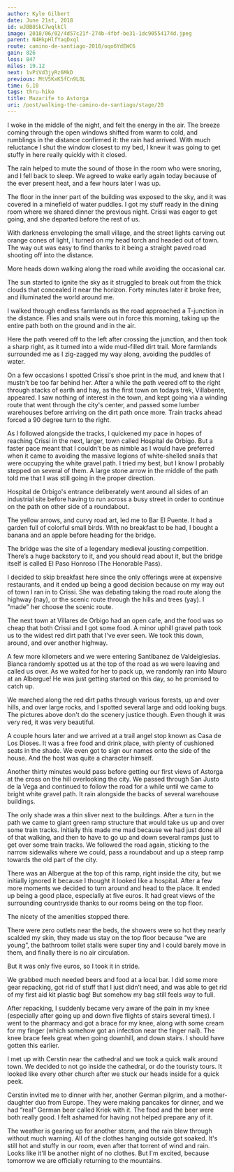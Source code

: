 ```yaml
---
author: Kyle Gilbert
date: June 21st, 2018
id: wJBB8SkC7wqlkCl
image: 2018/06/02/4d57c21f-274b-4fbf-be31-1dc90554174d.jpeg
parent: N4HkpHlfYaqDxql
route: camino-de-santiago-2018/oqo6YdEWC6
gain: 826
loss: 847
miles: 19.12
next: 1vPiVd3jyRz6MkD
previous: MtV5KxK5fCn9L8L
time: 6,10
tags: thru-hike
title: Mazarife to Astorga
uri: /post/walking-the-camino-de-santiago/stage/20
---
```


<Stats />

<Route />

I woke in the middle of the night, and felt the energy in the air. The
breeze coming through the open windows shifted from warm to cold, and rumblings
in the distance confirmed it: the rain had arrived. With much reluctance I shut
the window closest to my bed, I knew it was going to get stuffy in here really
quickly with it closed.

The rain helped to mute the sound of those in the room who were snoring, and I
fell back to sleep. We agreed to wake early again today because of the ever
present heat, and a few hours later I was up.

The floor in the inner part of the building was exposed to the sky, and it was
covered in a minefield of water puddles. I got my stuff ready in the dining
room where we shared dinner the previous night. Crissi was eager to get going,
and she departed before the rest of us.

With darkness enveloping the small village, and the street lights carving out
orange cones of light, I turned on my head torch and headed out of town. The
way out was easy to find thanks to it being a straight paved road shooting off
into the distance.

More heads down walking along the road while avoiding the occasional car.

The sun started to ignite the sky as it struggled to break out from the thick
clouds that concealed it near the horizon. Forty minutes later it broke free,
and illuminated the world around me.

I walked through endless farmlands as the road approached a T-junction in the
distance. Flies and snails were out in force this morning, taking up the entire
path both on the ground and in the air.

Here the path veered off to the left after crossing the junction, and then took
a sharp right, as it turned into a wide mud-filled dirt trail. More farmlands
surrounded me as I zig-zagged my way along, avoiding the puddles of water.

On a few occasions I spotted Crissi's shoe print in the mud, and knew that I
mustn't be too far behind her. After a while the path veered off to the right
through stacks of earth and hay, as the first town on todays trek, Villabente,
appeared. I saw nothing of interest in the town, and kept going via a winding
route that went through the city's center, and passed some lumber warehouses
before arriving on the dirt path once more. Train tracks ahead forced a 90
degree turn to the right.

As I followed alongside the tracks, I quickened my pace in hopes of reaching
Crissi in the next, larger, town called Hospital de Orbigo. But a faster pace
meant that I couldn't be as nimble as I would have preferred when it came to
avoiding the massive legions of white-shelled snails that were occupying the
white gravel path. I tried my best, but I know I probably stepped on several of
them. A large stone arrow in the middle of the path told me that I was still
going in the proper direction.

Hospital de Orbigo's entrance deliberately went around all sides of an
industrial site before having to run across a busy street in order to continue
on the path on other side of a roundabout.

The yellow arrows, and curvy road art, led me to Bar El Puente. It had a garden
full of colorful small birds. With no breakfast to be had, I bought a banana
and an apple before heading for the bridge.

The bridge was the site of a legendary medieval jousting competition. There’s a
huge backstory to it, and you should read about it, but the bridge itself is
called El Paso Honroso (The Honorable Pass).

I decided to skip breakfast here since the only offerings were at expensive
restaurants, and it ended up being a good decision because on my way out of
town I ran in to Crissi. She was debating taking the road route along the
highway (nay), or the scenic route through the hills and trees (yay). I "made"
her choose the scenic route.

The next town at Villares de Orbigo had an open cafe, and the food was so cheap
that both Crissi and I got some food. A minor uphill gravel path took us to the
widest red dirt path that I've ever seen. We took this down, around, and over
another highway.

A few more kilometers and we were entering Santibanez de Valdeiglesias. Bianca
randomly spotted us at the top of the road as we were leaving and called us
over. As we waited for her to pack up, we randomly ran into Mauro at an
Albergue! He was just getting started on this day, so he promised to catch up.

We marched along the red dirt paths through various forests, up and over hills,
and over large rocks, and I spotted several large and odd looking bugs. The
pictures above don't do the scenery justice though. Even though it was very
red, it was very beautiful.

A couple hours later and we arrived at a trail angel stop known as Casa de Los
Dioses. It was a free food and drink place, with plenty of cushioned seats in
the shade. We even got to sign our names onto the side of the house. And the
host was quite a character himself.

Another thirty minutes would pass before getting our first views of Astorga at
the cross on the hill overlooking the city. We passed through San Justo de la
Vega and continued to follow the road for a while until we came to bright white
gravel path. It rain alongside the backs of several warehouse buildings.

The only shade was a thin sliver next to the buildings. After a turn in the path
we came to giant green ramp structure that would take us up and over some train
tracks. Initially this made me mad because we had just done all of that
walking, and then to have to go up and down several ramps just to get over some
train tracks. We followed the road again, sticking to the narrow sidewalks
where we could, pass a roundabout and up a steep ramp towards the old part of
the city.

There was an Albergue at the top of this ramp, right inside the city, but we
initially ignored it because I thought it looked like a hospital. After a few
more moments we decided to turn around and head to the place. It ended up being
a good place, especially at five euros. It had great views of the surrounding
countryside thanks to our rooms being on the top floor.

The nicety of the amenities stopped there.

There were zero outlets near the beds, the showers were so hot they nearly
scalded my skin, they made us stay on the top floor because “we are young”, the
bathroom toilet stalls were super tiny and I could barely move in them, and
finally there is no air circulation.

But it was only five euros, so I took it in stride.

We grabbed much needed beers and food at a local bar. I did some more gear
repacking, got rid of stuff that I just didn’t need, and was able to get rid of
my first aid kit plastic bag! But somehow my bag still feels way to full.

After repacking, I suddenly became very aware of the pain in my knee
(especially after going up and down five flights of stairs several times). I
went to the pharmacy and got a brace for my knee, along with some cream for my
finger (which somehow got an infection near the finger nail). The knee brace
feels great when going downhill, and down stairs. I should have gotten this
earlier.

I met up with Cerstin near the cathedral and we took a quick walk around town.
We decided to not go inside the cathedral, or do the touristy tours. It looked
like every other church after we stuck our heads inside for a quick peek.

Cerstin invited me to dinner with her, another German pilgrim, and a
mother-daughter duo from Europe. They were making pancakes for dinner, and we
had “real” German beer called Kriek with it. The food and the beer were both
really good. I felt ashamed for having not helped prepare any of it.

The weather is gearing up for another storm, and the rain blew through without
much warning. All of the clothes hanging outside got soaked. It's still hot and
stuffy in our room, even after that torrent of wind and rain. Looks like it'll
be another night of no clothes. But I'm excited, because tomorrow we are
officially returning to the mountains.

